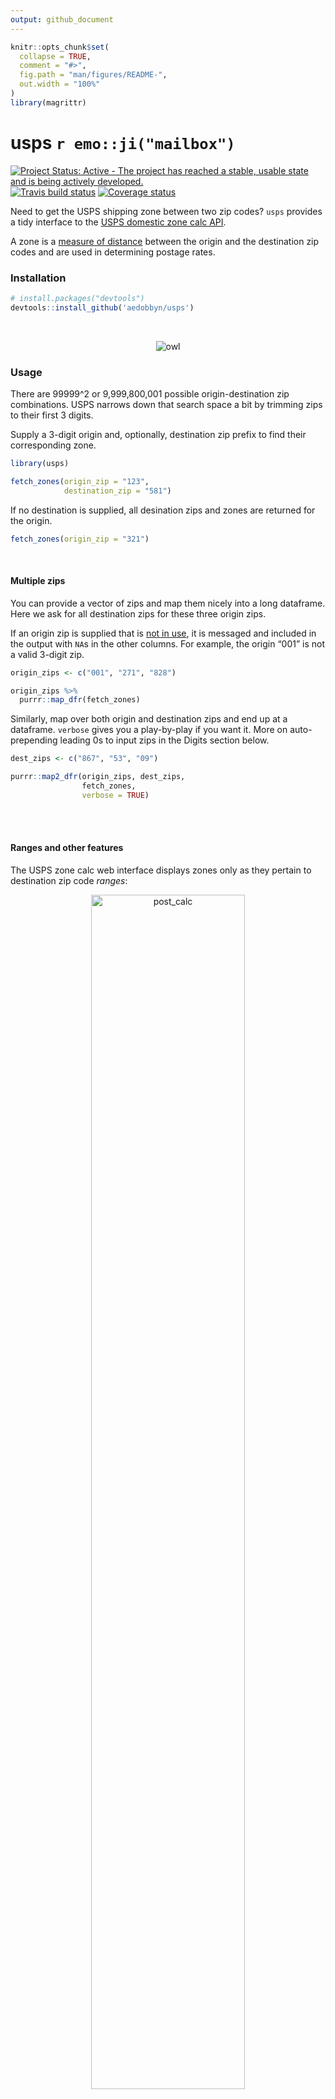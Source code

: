```yaml
---
output: github_document
---
```


```r
knitr::opts_chunk$set(
  collapse = TRUE,
  comment = "#>",
  fig.path = "man/figures/README-",
  out.width = "100%"
)
library(magrittr)
```

# usps `r emo::ji("mailbox")`

[![Project Status: Active - The project has reached a stable, usable state and is being actively developed.](http://www.repostatus.org/badges/latest/active.svg)](http://www.repostatus.org/#active)
[![Travis build status](https://travis-ci.org/aedobbyn/usps.svg?branch=master)](https://travis-ci.org/aedobbyn/usps)
[![Coverage status](https://codecov.io/gh/aedobbyn/usps/branch/master/graph/badge.svg)](https://codecov.io/github/aedobbyn/usps?branch=master)

Need to get the USPS shipping zone between two zip codes? `usps` provides a tidy interface to the [USPS domestic zone calc API](https://postcalc.usps.com/DomesticZoneChart/). 

A zone is a [measure of distance](https://ribbs.usps.gov/zone_charts/documents/tech_guides/ZoneChartExceptionsWebinar.pdf) between the origin and the destination zip codes and are used in determining postage rates. 

### Installation 

```r
# install.packages("devtools")
devtools::install_github('aedobbyn/usps')
```


<br>

<p align="center">
  <img src="https://media.giphy.com/media/iVoiJfBtSsi0o/giphy.gif" alt="owl">
</p>


### Usage

There are 99999^2 or 9,999,800,001 possible origin-destination zip combinations. USPS narrows down that search space a bit by trimming zips to their first 3 digits.

Supply a 3-digit origin and, optionally, destination zip prefix to find their corresponding zone.

```r
library(usps)

fetch_zones(origin_zip = "123", 
            destination_zip = "581")
```


If no destination is supplied, all desination zips and zones are returned for the origin.

```r
fetch_zones(origin_zip = "321")
```


<br>

#### Multiple zips

You can provide a vector of zips and map them nicely into a long dataframe. Here we ask for all destination zips for these three origin zips. 

If an origin zip is supplied that is [not in use](https://en.wikipedia.org/wiki/List_of_ZIP_code_prefixes), it is messaged and included in the output with `NA`s in the other columns. For example, the origin "001" is not a valid 3-digit zip.


```r
origin_zips <- c("001", "271", "828")

origin_zips %>% 
  purrr::map_dfr(fetch_zones)
```


Similarly, map over both origin and destination zips and end up at a dataframe. `verbose` gives you a play-by-play if you want it. More on auto-prepending leading 0s to input zips in the Digits section below.

```r
dest_zips <- c("867", "53", "09")

purrr::map2_dfr(origin_zips, dest_zips, 
                fetch_zones,
                verbose = TRUE)
```



<br>
<br>

#### Ranges and other features

The USPS zone calc web interface displays zones only as they pertain to destination zip code *ranges*:

<p align="center">
  <img src="./man/figures/post_calc.jpg" alt="post_calc" width="70%">
</p>


<br>

If you prefer the range representation, you can set `as_range = TRUE`. Instead of a `dest_zip` column, you'll get a marker of the beginning of and end of the range in `dest_zip_start` and `dest_zip_end`.


```r
fetch_zones("42", "42",
            as_range = TRUE)
```


<br>


### Details

You can optionally display other details about the zips, zones, and type of postage it applies to.

```r
fetch_zones(origin_zip = "429",
            show_details = TRUE)  
```


Definitions of these details can be found in `detail_definitions`.

```r
detail_definitions %>% 
  knitr::kable()
```


<br>

### On Digits

#### The Nitpicky

* Number of digits: 
    * This API endpoint used in `fetch_zones` accepts exactly 3 digits for the origin zip; it mostly returns 3 digit destination zips, but notes 5 digit exceptions. For that reason,
    * If fewer than three digits are supplied, leading zeroes are added with a message
    * If more than five digits are supplied, the zip is truncated to the first five with a warning
      * The first three digits of the origin zip are sent to the API
      * If the destination supplied is 5 digits, `exact_destination` determines whether we filter to the 5-digit destination only or include results for the 3-digit destination prefix

For example, when `exact_destination` is `FALSE`, we include results for the destination `914` as well as for the exact one supplied, `91442`.

```r
fetch_zones(origin_zip = "12358132134558", 
            destination_zip = "96240",
            exact_destination = TRUE)     
```

When it's `TRUE`, we filter only to `91442`.

```r
fetch_zones(origin_zip = "12358132134558", 
            destination_zip = "96240",
            exact_destination = TRUE)  
```


<br>

#### I just want to supply 5 digits

`fetch_zones` should cover most 5 digit cases and supply the most information when `show_details` is `TRUE`, but if you just want to use the equivalent of the ["Get Zone for ZIP Code Pair"](https://postcalc.usps.com/DomesticZoneChart/) tab, you can use `fetch_five_digit`.

```r
fetch_five_digit("31415", "92653",
                 show_details = TRUE)
```

Details in `fetch_five_digit` are slightly different than in `fetch_zones`.

<br>


### All of the data

If you want the most up-to-date zip-zone mappings, `fetch_all` allows you to use the 3 digit endpoint to fetch all possible origins and write them to a CSV as you go.

By default we use every possible origin from "000" to "999"; as of now "000" through "004" are all not in use.

```r
fetch_all(all_possible_origins,
          sleep_time = 0.5, 
          write_to = glue::glue(here::here("data", "{Sys.Date()}_all_my_zones.csv")))
```


If there's a network error, we back off and try a few times and finally write "no_success" (rather than `NA`s which indicate that the origin zip is not in use). What that looks like in the event we get internet between asking for origin "123" and origin "456": 

```r
tibble::tribble(
  ~"origin", ~"dest", ~"zip",
  "123", "no_success", "no_success",
  "456", "005", "4",
  "456", "006", "7",
  "456", "007", "7",
  "456", "008", "7",
  "456", "009", "7",
  "456", "010", "4",
  "...", "...", "..."
)
```


<br>

Bug reports and PRs welcome!

<p align="center">
  <img src="https://media.giphy.com/media/2fTYDdciZFEKZJgY7g/giphy.gif" alt="dog">
</p>


